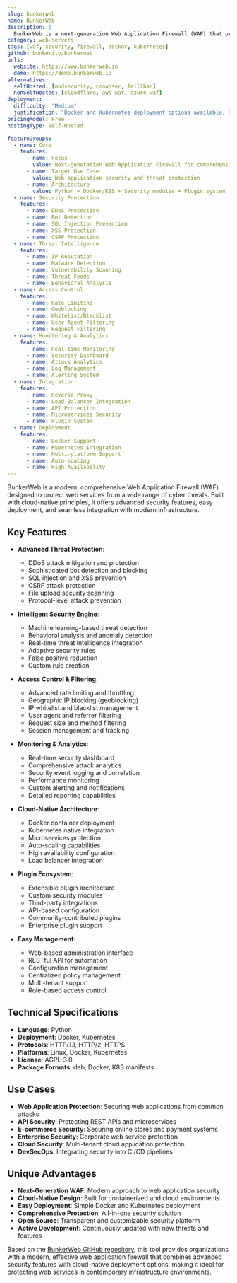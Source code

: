 ```yaml
---
slug: bunkerweb
name: BunkerWeb
description: |
  BunkerWeb is a next-generation Web Application Firewall (WAF) that protects your web services from various attacks and threats. It provides comprehensive security features including DDoS protection, bot detection, and vulnerability scanning with easy deployment options.
category: web-servers
tags: [waf, security, firewall, docker, kubernetes]
github: bunkerity/bunkerweb
urls:
  website: https://www.bunkerweb.io
  demo: https://demo.bunkerweb.io
alternatives:
  selfHosted: [modsecurity, crowdsec, fail2ban]
  nonSelfHosted: [cloudflare, aws-waf, azure-waf]
deployment:
  difficulty: "Medium"
  justification: "Docker and Kubernetes deployment options available. Requires configuration of security rules and integration with existing infrastructure."
pricingModel: Free
hostingType: Self-Hosted

featureGroups:
  - name: Core
    features:
      - name: Focus
        value: Next-generation Web Application Firewall for comprehensive protection
      - name: Target Use Case
        value: Web application security and threat protection
      - name: Architecture
        value: Python + Docker/K8S + Security modules + Plugin system
  - name: Security Protection
    features:
      - name: DDoS Protection
      - name: Bot Detection
      - name: SQL Injection Prevention
      - name: XSS Protection
      - name: CSRF Protection
  - name: Threat Intelligence
    features:
      - name: IP Reputation
      - name: Malware Detection
      - name: Vulnerability Scanning
      - name: Threat Feeds
      - name: Behavioral Analysis
  - name: Access Control
    features:
      - name: Rate Limiting
      - name: Geoblocking
      - name: Whitelist/Blacklist
      - name: User Agent Filtering
      - name: Request Filtering
  - name: Monitoring & Analytics
    features:
      - name: Real-time Monitoring
      - name: Security Dashboard
      - name: Attack Analytics
      - name: Log Management
      - name: Alerting System
  - name: Integration
    features:
      - name: Reverse Proxy
      - name: Load Balancer Integration
      - name: API Protection
      - name: Microservices Security
      - name: Plugin System
  - name: Deployment
    features:
      - name: Docker Support
      - name: Kubernetes Integration
      - name: Multi-platform Support
      - name: Auto-scaling
      - name: High Availability
---
```


BunkerWeb is a modern, comprehensive Web Application Firewall (WAF) designed to protect web services from a wide range of cyber threats. Built with cloud-native principles, it offers advanced security features, easy deployment, and seamless integration with modern infrastructure.

## Key Features

- **Advanced Threat Protection**:

  - DDoS attack mitigation and protection
  - Sophisticated bot detection and blocking
  - SQL injection and XSS prevention
  - CSRF attack protection
  - File upload security scanning
  - Protocol-level attack prevention

- **Intelligent Security Engine**:

  - Machine learning-based threat detection
  - Behavioral analysis and anomaly detection
  - Real-time threat intelligence integration
  - Adaptive security rules
  - False positive reduction
  - Custom rule creation

- **Access Control & Filtering**:

  - Advanced rate limiting and throttling
  - Geographic IP blocking (geoblocking)
  - IP whitelist and blacklist management
  - User agent and referrer filtering
  - Request size and method filtering
  - Session management and tracking

- **Monitoring & Analytics**:

  - Real-time security dashboard
  - Comprehensive attack analytics
  - Security event logging and correlation
  - Performance monitoring
  - Custom alerting and notifications
  - Detailed reporting capabilities

- **Cloud-Native Architecture**:

  - Docker container deployment
  - Kubernetes native integration
  - Microservices protection
  - Auto-scaling capabilities
  - High availability configuration
  - Load balancer integration

- **Plugin Ecosystem**:

  - Extensible plugin architecture
  - Custom security modules
  - Third-party integrations
  - API-based configuration
  - Community-contributed plugins
  - Enterprise plugin support

- **Easy Management**:
  - Web-based administration interface
  - RESTful API for automation
  - Configuration management
  - Centralized policy management
  - Multi-tenant support
  - Role-based access control

## Technical Specifications

- **Language**: Python
- **Deployment**: Docker, Kubernetes
- **Protocols**: HTTP/1.1, HTTP/2, HTTPS
- **Platforms**: Linux, Docker, Kubernetes
- **License**: AGPL-3.0
- **Package Formats**: deb, Docker, K8S manifests

## Use Cases

- **Web Application Protection**: Securing web applications from common attacks
- **API Security**: Protecting REST APIs and microservices
- **E-commerce Security**: Securing online stores and payment systems
- **Enterprise Security**: Corporate web service protection
- **Cloud Security**: Multi-tenant cloud application protection
- **DevSecOps**: Integrating security into CI/CD pipelines

## Unique Advantages

- **Next-Generation WAF**: Modern approach to web application security
- **Cloud-Native Design**: Built for containerized and cloud environments
- **Easy Deployment**: Simple Docker and Kubernetes deployment
- **Comprehensive Protection**: All-in-one security solution
- **Open Source**: Transparent and customizable security platform
- **Active Development**: Continuously updated with new threats and features

Based on the [BunkerWeb GitHub repository](https://github.com/bunkerity/bunkerweb), this tool provides organizations with a modern, effective web application firewall that combines advanced security features with cloud-native deployment options, making it ideal for protecting web services in contemporary infrastructure environments.
